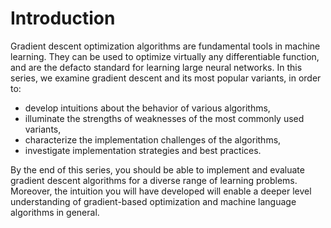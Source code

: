 # Introduction
Gradient descent optimization algorithms are fundamental tools in machine learning. They can be used to optimize virtually any differentiable function, and are the defacto standard for learning large neural networks. In this series, we examine gradient descent and its most popular variants, in order to:    

* develop intuitions about the behavior of various algorithms,   
* illuminate the strengths of weaknesses of the most commonly used variants,     
* characterize the implementation challenges of the algorithms,    
* investigate implementation strategies and best practices. 

By the end of this series, you should be able to implement and evaluate gradient descent algorithms for a diverse range of learning problems. Moreover, the intuition you will have developed will enable a deeper level understanding of gradient-based optimization and machine language algorithms in general.

